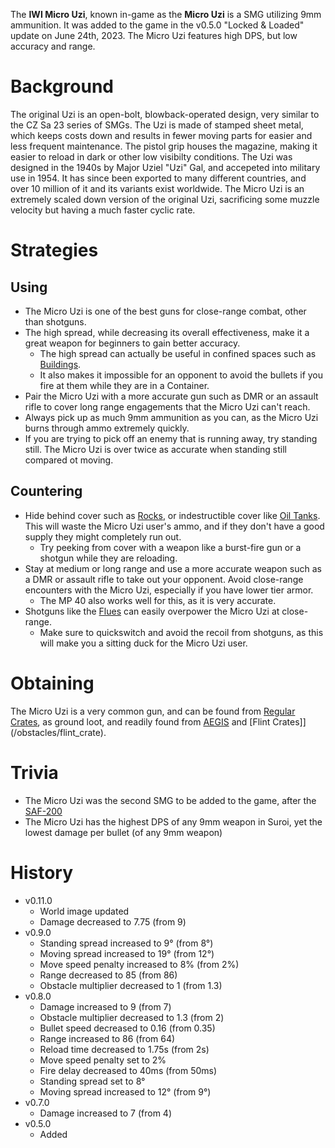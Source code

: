 The **IWI Micro Uzi**, known in-game as the **Micro Uzi** is a SMG utilizing 9mm ammunition. It was added to the game in the v0.5.0 "Locked & Loaded" update on June 24th, 2023. The Micro Uzi features high DPS, but low accuracy and range.

# Background
The original Uzi is an open-bolt, blowback-operated design, very similar to the CZ Sa 23 series of SMGs. The Uzi is made of stamped sheet metal, which keeps costs down and results in fewer moving parts for easier and less frequent maintenance. The pistol grip houses the magazine, making it easier to reload in dark or other low visibilty conditions. The Uzi was designed in the 1940s by Major Uziel "Uzi" Gal, and accepeted into military use in 1954. It has since been exported to many different countries, and over 10 million of it and its variants exist worldwide. The Micro Uzi is an extremely scaled down version of the original Uzi, sacrificing some muzzle velocity but having a much faster cyclic rate.

# Strategies
## Using
- The Micro Uzi is one of the best guns for close-range combat, other than shotguns.
- The high spread, while decreasing its overall effectiveness, make it a great weapon for beginners to gain better accuracy.
    - The high spread can actually be useful in confined spaces such as [Buildings](/buildings).
    - It also makes it impossible for an opponent to avoid the bullets if you fire at them while they are in a Container.
- Pair the Micro Uzi with a more accurate gun such as DMR or an assault rifle to cover long range engagements that the Micro Uzi can't reach.
- Always pick up as much 9mm ammunition as you can, as the Micro Uzi burns through ammo extremely quickly.
- If you are trying to pick off an enemy that is running away, try standing still. The Micro Uzi is over twice as accurate when standing still compared ot moving.

## Countering
- Hide behind cover such as [Rocks](/obstacles/rock), or indestructible cover like [Oil Tanks](/obstacles/oil_tank). This will waste the Micro Uzi user's ammo, and if they don't have a good supply they might completely run out.
    - Try peeking from cover with a weapon like a burst-fire gun or a shotgun while they are reloading.
- Stay at medium or long range and use a more accurate weapon such as a DMR or assault rifle to take out your opponent. Avoid close-range encounters with the Micro Uzi, especially if you have lower tier armor.
    - The MP 40 also works well for this, as it is very accurate.
- Shotguns like the [Flues](weapons/guns/flues) can easily overpower the Micro Uzi at close-range.
    - Make sure to quickswitch and avoid the recoil from shotguns, as this will make you a sitting duck for the Micro Uzi user.

# Obtaining
The Micro Uzi is a very common gun, and can be found from [Regular Crates](/obstacles/regular_crate), as ground loot, and readily found from [AEGIS](/obstacles/aegis_crate) and [Flint Crates]](/obstacles/flint_crate).

# Trivia
- The Micro Uzi was the second SMG to be added to the game, after the [SAF-200](weapons/guns/saf200)
- The Micro Uzi has the highest DPS of any 9mm weapon in Suroi, yet the lowest damage per bullet (of any 9mm weapon)

# History
- v0.11.0
    - World image updated
    - Damage decreased to 7.75 (from 9)
- v0.9.0
    - Standing spread increased to 9° (from 8°)
    - Moving spread increased to 19° (from 12°)
    - Move speed penalty increased to 8% (from 2%)
    - Range decreased to 85 (from 86)
    - Obstacle multiplier decreased to 1 (from 1.3)
- v0.8.0
    - Damage increased to 9 (from 7)
    - Obstacle multiplier decreased to 1.3 (from 2)
    - Bullet speed decreased to 0.16 (from 0.35)
    - Range increased to 86 (from 64)
    - Reload time decreased to 1.75s (from 2s)
    - Move speed penalty set to 2%
    - Fire delay decreased to 40ms (from 50ms)
    - Standing spread set to 8° 
    - Moving spread increased to 12° (from 9°)
- v0.7.0
    - Damage increased to 7 (from 4)
- v0.5.0
    - Added

